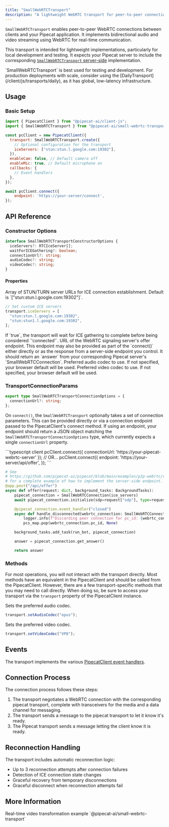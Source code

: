 ```yaml
---
title: "SmallWebRTCTransport"
description: "A lightweight WebRTC transport for peer-to-peer connections with Pipecat"
---
```


`SmallWebRTCTransport` enables peer-to-peer WebRTC connections between clients and your Pipecat application. It implements bidirectional audio and video streaming using WebRTC for real-time communication.

This transport is intended for lightweight implementations, particularly for local development and testing. It expects your Pipecat server to include the corresponding [`SmallWebRTCTransport` server-side](/server/services/transport/small-webrtc) implementation.

<Warning>
  `SmallWebRTCTransport` is best used for testing and development. For production deployments with scale, consider using the [DailyTransport](/client/js/transports/daily), as it has global, low-latency infrastructure.
</Warning>

## Usage

### Basic Setup

```javascript
import { PipecatClient } from "@pipecat-ai/client-js";
import { SmallWebRTCTransport } from "@pipecat-ai/small-webrtc-transport";

const pcClient = new PipecatClient({
  transport: SmallWebRTCTransport.create({
    // Optional configuration for the transport
    iceServers: ["stun:stun.l.google.com:19302"],
  }),
  enableCam: false, // Default camera off
  enableMic: true, // Default microphone on
  callbacks: {
    // Event handlers
  },
});

await pcClient.connect({
    endpoint: 'https://your-server/connect',
});
```

## API Reference

### Constructor Options

```typescript
interface SmallWebRTCTransportConstructorOptions {
  iceServers?: RTCIceServer[];
  waitForICEGathering?: boolean;
  connectionUrl?: string;
  audioCodec?: string;
  videoCodec?: string;
}
```

#### Properties

<ParamField name="iceServers" type="string[]">
  Array of STUN/TURN server URLs for ICE connection establishment. Default is `["stun:stun.l.google.com:19302"]`.

```javascript
// Set custom ICE servers
transport.iceServers = [
  "stun:stun.l.google.com:19302",
  "stun:stun1.l.google.com:19302",
];
```
</ParamField>

<ParamField name="waitForICEGathering" type="boolean" default="false">
  If `true`, the transport will wait for ICE gathering to complete before being considered `'connected'`.
</ParamField>

<ParamField name="connectionUrl" type="string">
  URL of the WebRTC signaling server's offer endpoint. This endpoint may also be provided as part of the `connect()` either directly or as the response from a server-side endpoint you control. It should return an `answer` from your corresponding Pipecat server's `SmallWebRTCConnection`.
</ParamField>

<ParamField name="audioCodec" type="string">
  Preferred audio codec to use. If not specified, your browser default will be used.
</ParamField>

<ParamField name="videoCodec" type="string">
  Preferred video codec to use. If not specified, your browser default will be used.
</ParamField>

### TransportConnectionParams

```typescript
export type SmallWebRTCTransportConnectionOptions = {
  connectionUrl?: string;
};
```

On `connect()`, the `SmallWebRTCTransport` optionally takes a set of connection parameters. This can be provided directly or via a connection endpoint passed to the PipecatClient's connect method. If using an endpoint, your endpoint should return a JSON object matching the `SmallWebRTCTransportConnectionOptions` type, which currently expects a single `connectionUrl` property.

<CodeGroup>
```typescript client
pcClient.connect({
  connectionUrl: 'https://your-pipecat-webrtc-server'
});
// OR...
pcClient.connect({
  endpoint: 'https://your-server/api/offer',
});
```

```python server
# See
# https://github.com/pipecat-ai/pipecat/blob/main/examples/p2p-webrtc/video-transform/server/server.py
# for a complete example of how to implement the server-side endpoint.
@app.post("/api/offer")
async def offer(request: dict, background_tasks: BackgroundTasks):
    pipecat_connection = SmallWebRTCConnection(ice_servers)
    await pipecat_connection.initialize(sdp=request["sdp"], type=request["type"])

    @pipecat_connection.event_handler("closed")
    async def handle_disconnected(webrtc_connection: SmallWebRTCConnection):
        logger.info(f"Discarding peer connection for pc_id: {webrtc_connection.pc_id}")
        pcs_map.pop(webrtc_connection.pc_id, None)

    background_tasks.add_task(run_bot, pipecat_connection)

    answer = pipecat_connection.get_answer()

    return answer
```
</CodeGroup>

### Methods

For most operations, you will not interact with the transport directly. Most methods have an equivalent in the PipecatClient and should be called from the PipecatClient. However, there are a few transport-specific methods that you may need to call directly. When doing so, be sure to access your transport via the `transport` property of the PipecatClient instance.

<ResponseField name="setAudioCodec" type="method">
  Sets the preferred audio codec.

```javascript
transport.setAudioCodec("opus");
```

</ResponseField>

<ResponseField name="setVideoCodec" type="method">
  Sets the preferred video codec.

```javascript
transport.setVideoCodec("VP8");
```

</ResponseField>

## Events

The transport implements the various [PipecatClient event handlers](https://docs.pipecat.ai/client/js/api-reference/callbacks).

## Connection Process

The connection process follows these steps:

1. The transport negotiates a WebRTC connection with the corresponding pipecat transport, complete with transceivers for the media and a data channel for messaging.
2. The transport sends a message to the pipecat transport to let it know it's ready.
3. The Pipecat transport sends a message letting the client know it is ready.

## Reconnection Handling

The transport includes automatic reconnection logic:

- Up to 3 reconnection attempts after connection failures
- Detection of ICE connection state changes
- Graceful recovery from temporary disconnections
- Graceful disconnect when reconnection attempts fail

## More Information

<CardGroup cols={2}>
  <Card
    horizontal
    title="Video Transform Demo"
    icon="video"
    href="https://github.com/pipecat-ai/pipecat/tree/main/examples/p2p-webrtc/video-transform"
  >
    Real-time video transformation example
  </Card>
  <Card
    horizontal
    title="Package"
    icon="browser"
    href="https://www.npmjs.com/package/@pipecat-ai/small-webrtc-transport"
  >
    `@pipecat-ai/small-webrtc-transport`
  </Card>
</CardGroup>
